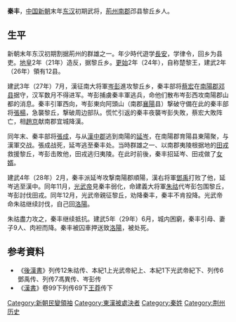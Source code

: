 '''秦丰'''{{BD||？|29年||catIdx=Q}}，[[中国|中国]][[新朝|新朝]]末年[[东汉|东汉]]初期武将，[[荊州|荊州]][[南郡|南郡]]邔县黎丘乡人。

==生平==

新朝末年东汉初期割据荊州的群雄之一。年少時代遊学[[長安|長安]]，学律令，回乡为县吏。[[地皇_(王莽)|地皇]]2年（21年）造反，据黎丘乡。[[更始_(漢朝)|更始]]2年（24年），自称楚黎王，建武2年（26年）領有12县。

建武3年（27年）7月，漢征南大将軍[[岑彭|岑彭]]進攻黎丘乡，秦丰部将[[蔡宏|蔡宏]]在[[南陽郡|南陽郡]][[邓县|邓县]]据守，汉军数月不得进军。岑彭捕虜秦丰軍逃兵，命他们散布岑彭西攻南陽郡山都的消息。秦丰引軍西向，岑彭東向阿頭山（南郡[[襄陽|襄陽]]县）撃破守備在此的秦丰部将[[張楊(秦丰部将)|張楊]]，急襲黎丘，撃破周边部队。慌忙引返的秦丰夜襲岑彭失敗，蔡宏大敗阵亡，相[[趙京|趙京]]献南郡宜城降漢。

同年末、秦丰部将[[張成|張成]]，与从[[漢中郡|漢中郡]]逃到南陽的[[延岑|延岑]]，在南陽郡育陽县東陽聚，与漢軍交战。張成战死，延岑逃至秦丰处。当時群雄之一、以南郡夷陵根据地的[[田戎|田戎]]救援黎丘，岑彭击敗他，田戎逃归夷陵。在此时前後，秦丰招延岑、田戎做了[[女婿|女婿]]。

建武4年（28年）2月，秦丰派延岑攻撃南陽郡順陽，漢右将軍[[鄧禹|鄧禹]]打败了他，延岑逃至漢中。同年11月，[[光武帝|光武帝]]見秦丰弱化，命建義大将軍[[朱祜|朱祜]]代岑彭包围黎丘，岑彭討伐田戎。同年12月，光武帝親征黎丘，劝降秦丰，秦丰不肯投降。光武帝命朱祜继续討伐，自己回[[洛陽|洛陽]]。

朱祜盡力攻之，秦丰继续抵抗。建武5年（29年）6月，城内困窮，秦丰引母、妻子9人、肉袒而降。秦丰被囚車押送致[[洛陽|洛陽]]，被处死。

==参考資料==
*《[[後漢書|後漢書]]》列传12朱祜传、本紀1上光武帝紀上、本紀1下光武帝紀下、列传6鄧禹传、列传7馮異传、岑彭传 
*《[[漢書|漢書]]》卷99下列传69下[[王莽|王莽]]传下 

{{中国农民起义领袖}}

[[Category:新朝民變領袖|Category:新朝民變領袖]] 
[[Category:東漢被處決者|Category:東漢被處決者]] 
[[Category:秦姓|Category:秦姓]] 
[[Category:荆州历史|Category:荆州历史]]